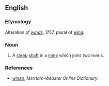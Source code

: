 ==English==

===Etymology===
Alteration of ''[[winds]]'', 1757, plural of ''[[wind]].''

===Noun===
{{en-noun}}

# A [[steep]] [[shaft]] in a [[mine]] which joins two levels.

===References===
*''[http://www.merriam-webster.com/dictionary/winze winze]'', ''Merriam-Webster Online Dictionary''.